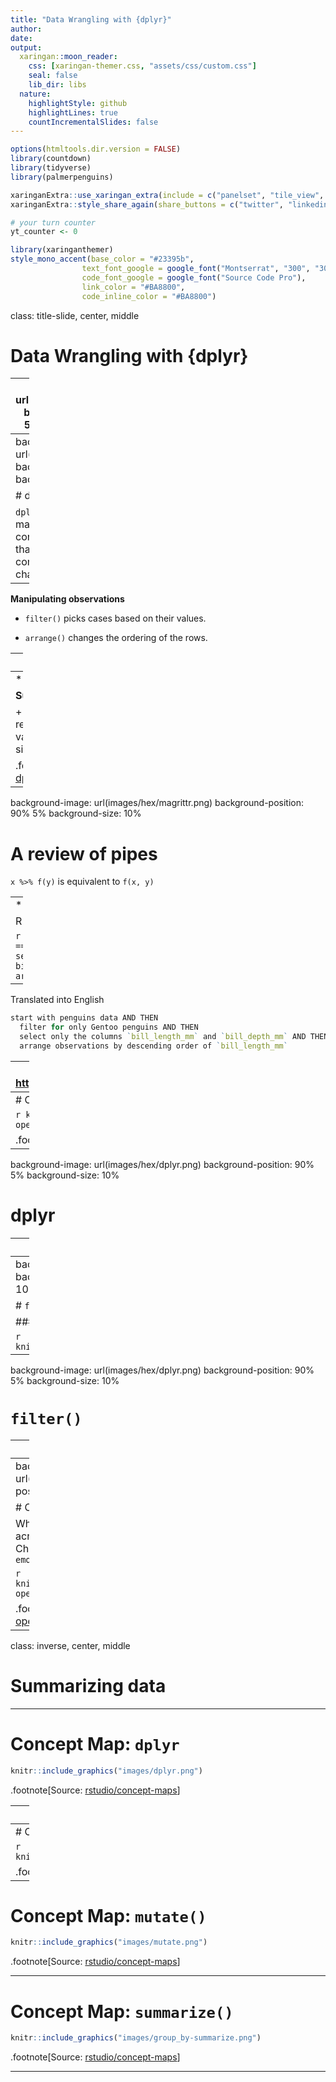 ```yaml
---
title: "Data Wrangling with {dplyr}"
author: 
date: 
output:
  xaringan::moon_reader:
    css: [xaringan-themer.css, "assets/css/custom.css"]
    seal: false
    lib_dir: libs
  nature:
    highlightStyle: github
    highlightLines: true
    countIncrementalSlides: false
---
```


```r
options(htmltools.dir.version = FALSE)
library(countdown)
library(tidyverse)
library(palmerpenguins)

xaringanExtra::use_xaringan_extra(include = c("panelset", "tile_view", "share_again"))
xaringanExtra::style_share_again(share_buttons = c("twitter", "linkedin", "pocket"))

# your turn counter
yt_counter <- 0
```

```r
library(xaringanthemer)
style_mono_accent(base_color = "#23395b",
                text_font_google = google_font("Montserrat", "300", "300i"),
                code_font_google = google_font("Source Code Pro"),
                link_color = "#BA8800",
                code_inline_color = "#BA8800")
```

class: title-slide, center, middle

# Data Wrangling with {dplyr}

---
background-image: url(images/hex/tidyverse.png)
background-position: 90% 5%
background-size: 10%

# tidyverse 

packages are designed to be like grammars for their task, so we’ll be using terms like verbs to discuss the tidyverse. The idea is that you can string these grammatical elements together to form more complex statements, just like with language.

The first argument of (basically) every function is data. This is very handy, especially when it comes to piping (discussed below).

Variable names are usually not quoted.

---
background-image: url(images/hex/dplyr.png)
background-position: 90% 5%
background-size: 10%

# dplyr

`dplyr` is a grammar of data manipulation, providing a consistent set of core verbs that help you solve the most common data manipulation challenges

--

**Manipulating observations**

+ `filter()` picks cases based on their values.

+ `arrange()` changes the ordering of the rows.

--
***

**Manipulating variables**

+ `select()` picks variables based on their names.

+ `mutate()` adds new variables that are functions of existing variables

--
***

**Summarizing data**

+ `summarise()` reduces multiple values down to a single summary.


.footnote[Source: [dplyr.tidyverse.org](https://dplyr.tidyverse.org/)]

---
background-image: url(images/hex/magrittr.png)
background-position: 90% 5%
background-size: 10%

# A review of pipes

`x %>% f(y)` is equivalent to `f(x, y)`

--
***

R Code 

```r
penguins %>% 
  filter(species == "Gentoo") %>% 
  select(bill_length_mm, bill_depth_mm) %>% 
  arrange(desc(bill_length_mm))
```

--

Translated into English

```r
start with penguins data AND THEN
  filter for only Gentoo penguins AND THEN
  select only the columns `bill_length_mm` and `bill_depth_mm` AND THEN
  arrange observations by descending order of `bill_length_mm`
```

--
***
Read more: [https://magrittr.tidyverse.org/reference/pipe.html](https://magrittr.tidyverse.org/reference/pipe.html)


---
# Concept Map: `%>%`

```r
knitr::include_graphics("images/pipe-operator.png")
```

.footnote[Source: [rstudio/concept-maps](https://github.com/rstudio/concept-maps)]

---
background-image: url(images/hex/dplyr.png)
background-position: 90% 5%
background-size: 10%

# dplyr

---
class: inverse, center, middle

# Manipulating observations (rows)

---
background-image: url(images/hex/dplyr.png)
background-position: 90% 5%
background-size: 10%

# `filter()`

### Subset observations (rows) with `filter()`

```r
knitr::include_graphics("images/dplyr/filter.png")
```

---
background-image: url(images/hex/dplyr.png)
background-position: 90% 5%
background-size: 10%

# `filter()`

---
class: inverse, center, middle

# Manipulating variables (columns)

---
background-image: url(images/hex/dplyr.png)
background-position: 90% 5%
background-size: 10%

# Column-wise operations

What if we want to apply `dplyr` verbs across multiple columns **simultaenously**? Check out these slides for more `r emo::ji("point_down")`

```r
knitr::include_url("https://columnwise-operations-dplyr.netlify.app/")
```

.footnote[`r emo::ji("link")` [columnwise-operations-dplyr.netlify.app](https://columnwise-operations-dplyr.netlify.app/#1)]

---
class: inverse, center, middle

# Summarizing data


---

# Concept Map: `dplyr`

```r
knitr::include_graphics("images/dplyr.png")
```

.footnote[Source: [rstudio/concept-maps](https://github.com/rstudio/concept-maps)]

---
# Concept Map: `filter()`

```r
knitr::include_graphics("images/filter.png")
```

.footnote[Source: [rstudio/concept-maps](https://github.com/rstudio/concept-maps)]

---
# Concept Map: `select()`

```r
knitr::include_graphics("images/select.png")
```

.footnote[Source: [rstudio/concept-maps](https://github.com/rstudio/concept-maps)]

---
# Concept Map: `mutate()`

```r
knitr::include_graphics("images/mutate.png")
```

.footnote[Source: [rstudio/concept-maps](https://github.com/rstudio/concept-maps)]

---

# Concept Map: `summarize()`

```r
knitr::include_graphics("images/group_by-summarize.png")
```

.footnote[Source: [rstudio/concept-maps](https://github.com/rstudio/concept-maps)]

---


